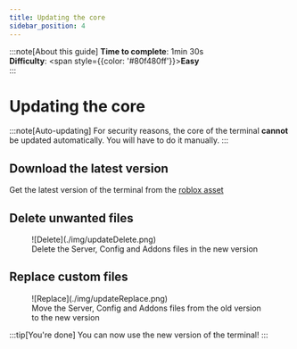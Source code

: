 ```yaml
---
title: Updating the core
sidebar_position: 4
---
```



<Metatags/>

:::note[About this guide]
**Time to complete**: 1min 30s <br />
**Difficulty**: <span style={{color: '#80f480ff'}}>**Easy**</span> <br />
:::

# Updating the core

:::note[Auto-updating]
For security reasons, the core of the terminal **cannot** be updated automatically. You will have to do it manually.
:::


## Download the latest version
Get the latest version of the terminal from the [roblox asset](https://create.roblox.com/store/asset/84128149480236)

## Delete unwanted files

<div style={{maxWidth: '50%'}}>
  <figure>
![Delete](./img/updateDelete.png)
    <figcaption>Delete the Server, Config and Addons files in the new version</figcaption>
  </figure>
</div>

## Replace custom files

<div style={{maxWidth: '50%'}}>
  <figure>
![Replace](./img/updateReplace.png)
    <figcaption>Move the Server, Config and Addons files 
from the old version to the new version</figcaption>
  </figure>
</div>

:::tip[You're done]
 You can now use the new version of the terminal!
:::